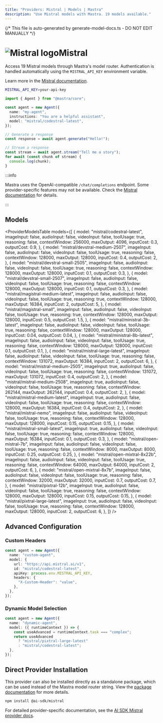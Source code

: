 ```yaml
---
title: "Providers: Mistral | Models | Mastra"
description: "Use Mistral models with Mastra. 19 models available."
---
```


{/* This file is auto-generated by generate-model-docs.ts - DO NOT EDIT MANUALLY */}


# <img src="https://models.dev/logos/mistral.svg" alt="Mistral logo" className="inline w-8 h-8 mr-2 align-middle dark:invert dark:brightness-0 dark:contrast-200" />Mistral

Access 19 Mistral models through Mastra's model router. Authentication is handled automatically using the `MISTRAL_API_KEY` environment variable.

Learn more in the [Mistral documentation](https://docs.mistral.ai/getting-started/models/).

```bash
MISTRAL_API_KEY=your-api-key
```

```typescript
import { Agent } from "@mastra/core";

const agent = new Agent({
  name: "my-agent",
  instructions: "You are a helpful assistant",
  model: "mistral/codestral-latest",
});

// Generate a response
const response = await agent.generate("Hello!");

// Stream a response
const stream = await agent.stream("Tell me a story");
for await (const chunk of stream) {
  console.log(chunk);
}
```

:::info

Mastra uses the OpenAI-compatible `/chat/completions` endpoint. Some provider-specific features may not be available. Check the [Mistral documentation](https://docs.mistral.ai/getting-started/models/) for details.

:::

## Models

<ProviderModelsTable
  models={[
    {
      model: "mistral/codestral-latest",
      imageInput: false,
      audioInput: false,
      videoInput: false,
      toolUsage: true,
      reasoning: false,
      contextWindow: 256000,
      maxOutput: 4096,
      inputCost: 0.3,
      outputCost: 0.9,
    },
    {
      model: "mistral/devstral-medium-2507",
      imageInput: false,
      audioInput: false,
      videoInput: false,
      toolUsage: true,
      reasoning: false,
      contextWindow: 128000,
      maxOutput: 128000,
      inputCost: 0.4,
      outputCost: 2,
    },
    {
      model: "mistral/devstral-small-2505",
      imageInput: false,
      audioInput: false,
      videoInput: false,
      toolUsage: true,
      reasoning: false,
      contextWindow: 128000,
      maxOutput: 128000,
      inputCost: 0.1,
      outputCost: 0.3,
    },
    {
      model: "mistral/devstral-small-2507",
      imageInput: false,
      audioInput: false,
      videoInput: false,
      toolUsage: true,
      reasoning: false,
      contextWindow: 128000,
      maxOutput: 128000,
      inputCost: 0.1,
      outputCost: 0.3,
    },
    {
      model: "mistral/magistral-medium-latest",
      imageInput: false,
      audioInput: false,
      videoInput: false,
      toolUsage: true,
      reasoning: true,
      contextWindow: 128000,
      maxOutput: 16384,
      inputCost: 2,
      outputCost: 5,
    },
    {
      model: "mistral/magistral-small",
      imageInput: false,
      audioInput: false,
      videoInput: false,
      toolUsage: true,
      reasoning: true,
      contextWindow: 128000,
      maxOutput: 128000,
      inputCost: 0.5,
      outputCost: 1.5,
    },
    {
      model: "mistral/ministral-3b-latest",
      imageInput: false,
      audioInput: false,
      videoInput: false,
      toolUsage: true,
      reasoning: false,
      contextWindow: 128000,
      maxOutput: 128000,
      inputCost: 0.04,
      outputCost: 0.04,
    },
    {
      model: "mistral/ministral-8b-latest",
      imageInput: false,
      audioInput: false,
      videoInput: false,
      toolUsage: true,
      reasoning: false,
      contextWindow: 128000,
      maxOutput: 128000,
      inputCost: 0.1,
      outputCost: 0.1,
    },
    {
      model: "mistral/mistral-large-latest",
      imageInput: false,
      audioInput: false,
      videoInput: false,
      toolUsage: true,
      reasoning: false,
      contextWindow: 131072,
      maxOutput: 16384,
      inputCost: 2,
      outputCost: 6,
    },
    {
      model: "mistral/mistral-medium-2505",
      imageInput: true,
      audioInput: false,
      videoInput: false,
      toolUsage: true,
      reasoning: false,
      contextWindow: 131072,
      maxOutput: 131072,
      inputCost: 0.4,
      outputCost: 2,
    },
    {
      model: "mistral/mistral-medium-2508",
      imageInput: true,
      audioInput: false,
      videoInput: false,
      toolUsage: true,
      reasoning: false,
      contextWindow: 262144,
      maxOutput: 262144,
      inputCost: 0.4,
      outputCost: 2,
    },
    {
      model: "mistral/mistral-medium-latest",
      imageInput: true,
      audioInput: false,
      videoInput: false,
      toolUsage: true,
      reasoning: false,
      contextWindow: 128000,
      maxOutput: 16384,
      inputCost: 0.4,
      outputCost: 2,
    },
    {
      model: "mistral/mistral-nemo",
      imageInput: false,
      audioInput: false,
      videoInput: false,
      toolUsage: true,
      reasoning: false,
      contextWindow: 128000,
      maxOutput: 128000,
      inputCost: 0.15,
      outputCost: 0.15,
    },
    {
      model: "mistral/mistral-small-latest",
      imageInput: true,
      audioInput: false,
      videoInput: false,
      toolUsage: true,
      reasoning: false,
      contextWindow: 128000,
      maxOutput: 16384,
      inputCost: 0.1,
      outputCost: 0.3,
    },
    {
      model: "mistral/open-mistral-7b",
      imageInput: false,
      audioInput: false,
      videoInput: false,
      toolUsage: true,
      reasoning: false,
      contextWindow: 8000,
      maxOutput: 8000,
      inputCost: 0.25,
      outputCost: 0.25,
    },
    {
      model: "mistral/open-mixtral-8x22b",
      imageInput: false,
      audioInput: false,
      videoInput: false,
      toolUsage: true,
      reasoning: false,
      contextWindow: 64000,
      maxOutput: 64000,
      inputCost: 2,
      outputCost: 6,
    },
    {
      model: "mistral/open-mixtral-8x7b",
      imageInput: false,
      audioInput: false,
      videoInput: false,
      toolUsage: true,
      reasoning: false,
      contextWindow: 32000,
      maxOutput: 32000,
      inputCost: 0.7,
      outputCost: 0.7,
    },
    {
      model: "mistral/pixtral-12b",
      imageInput: true,
      audioInput: false,
      videoInput: false,
      toolUsage: true,
      reasoning: false,
      contextWindow: 128000,
      maxOutput: 128000,
      inputCost: 0.15,
      outputCost: 0.15,
    },
    {
      model: "mistral/pixtral-large-latest",
      imageInput: true,
      audioInput: false,
      videoInput: false,
      toolUsage: true,
      reasoning: false,
      contextWindow: 128000,
      maxOutput: 128000,
      inputCost: 2,
      outputCost: 6,
    },
  ]}
/>

## Advanced Configuration

### Custom Headers

```typescript
const agent = new Agent({
  name: "custom-agent",
  model: {
    url: "https://api.mistral.ai/v1",
    id: "mistral/codestral-latest",
    apiKey: process.env.MISTRAL_API_KEY,
    headers: {
      "X-Custom-Header": "value",
    },
  },
});
```

### Dynamic Model Selection

```typescript
const agent = new Agent({
  name: "dynamic-agent",
  model: ({ runtimeContext }) => {
    const useAdvanced = runtimeContext.task === "complex";
    return useAdvanced
      ? "mistral/pixtral-large-latest"
      : "mistral/codestral-latest";
  },
});
```

## Direct Provider Installation

This provider can also be installed directly as a standalone package, which can be used instead of the Mastra model router string. View the [package documentation](https://www.npmjs.com/package/@ai-sdk/mistral) for more details.

```bash npm2yarn copy
npm install @ai-sdk/mistral
```

For detailed provider-specific documentation, see the [AI SDK Mistral provider docs](https://ai-sdk.dev/providers/ai-sdk-providers/mistral).
